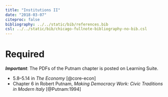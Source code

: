 ```yaml
---
title: "Institutions II"
date: "2018-03-07"
citeproc: false
bibliography: ../../static/bib/references.bib
csl: ../../static/bib/chicago-fullnote-bibliography-no-bib.csl
---
```


# Required

***Important***: The PDFs of the Putnam chapter is posted on Learning Suite.

- <i class="fa fa-book" aria-hidden="true"></i> 5.8–5.14 in *The Economy* [@core-econ]
- <i class="fa fa-file-pdf-o" aria-hidden="true"></i> Chapter 6 in Robert Putnam, *Making Democracy Work: Civic Traditions in Modern Italy* [@Putnam:1994]
